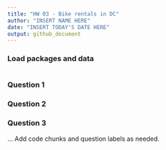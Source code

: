 ```yaml
---
title: "HW 03 - Bike rentals in DC"
author: "INSERT NAME HERE"
date: "INSERT TODAY'S DATE HERE"
output: github_document
---
```


### Load packages and data

```r

```


### Question 1

### Question 2

### Question 3

... Add code chunks and question labels as needed.
